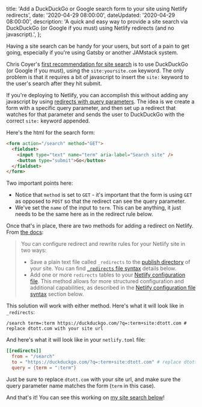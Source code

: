 

  title:
    'Add a DuckDuckGo or Google search form to your site using Netlify redirects',
  date: '2020-04-29 08:00:00',
  dateUpdated: '2020-04-29 08:00:00',
  description:
    'A quick and easy way to provide a site search via DuckDuckGo (or Google if you must) using Netlify redirects (and no javascript).',
};

Having a site search can be handy for your users, but sort of a pain to get going, especially if you're using Gatsby or another JAMstack system.

Chris Coyer's [first recommendation for site search](https://css-tricks.com/on-site-search/) is to use DuckDuckGo (or Google if you must), using the `site:yoursite.com` keyword. The only problem is that it requires a bit of javascript to insert the `site:` keyword to the user's search after they hit submit.

If you're deploying to Netlify, you can accomplish this without adding any javascript by using [redirects with query parameters](https://docs.netlify.com/routing/redirects/redirect-options/#query-parameters). The idea is we create a form with a specific query parameter, and then set up a redirect that watches for that parameter and sends the user to DuckDuckGo with the correct `site:` keyword appended.

Here's the html for the search form:

```html
<form action="/search" method="GET">
  <fieldset>
    <input type="text" name="term" aria-label="Search site" />
    <button type="submit">Go</button>
  </fieldset>
</form>
```

Two important points here:

- Notice that `method` is set to `GET` - it's important that the form is using `GET` as opposed to `POST` so that the redirect can see the query parameter.
- We've set the `name` of the input to `term`. This can be anything, it just needs to be the same here as in the redirect rule below.

Once that's in place, there are two methods for adding a redirect on Netlify. From [the docs](https://docs.netlify.com/routing/redirects/):

> You can configure redirect and rewrite rules for your Netlify site in two ways:
>
> - Save a plain text file called `_redirects` to the [publish directory](https://docs.netlify.com/configure-builds/get-started/#basic-build-settings) of your site. You can find [`_redirects` file syntax](https://docs.netlify.com/routing/redirects/#syntax-for-the-redirects-file) details below.
> - Add one or more `redirects` tables to your [Netlify configuration file](https://docs.netlify.com/configure-builds/file-based-configuration/#redirects). This method allows for more structured configuration and additional capabilities, as described in the [Netlify configuration file syntax](https://docs.netlify.com/routing/redirects/#syntax-for-the-netlify-configuration-file) section below.

This solution will work with either method. Here's what it will look like in `_redirects`:

```_redirects
/search term=:term https://duckduckgo.com/?q=:term+site:dtott.com # replace dtott.com with your site url
```

And here's what it will look like in your `netlify.toml` file:

```toml
[[redirects]]
  from = "/search"
  to = "https://duckduckgo.com/?q=:term+site:dtott.com" # replace dtott.com with your site url
  query = {term = ":term"}
```

Just be sure to replace `dtott.com` with your site url, and make sure the query parameter name matches the form (`term` in this case).

And that's it! You can see this working on [my site search below](#sitesearch)!
